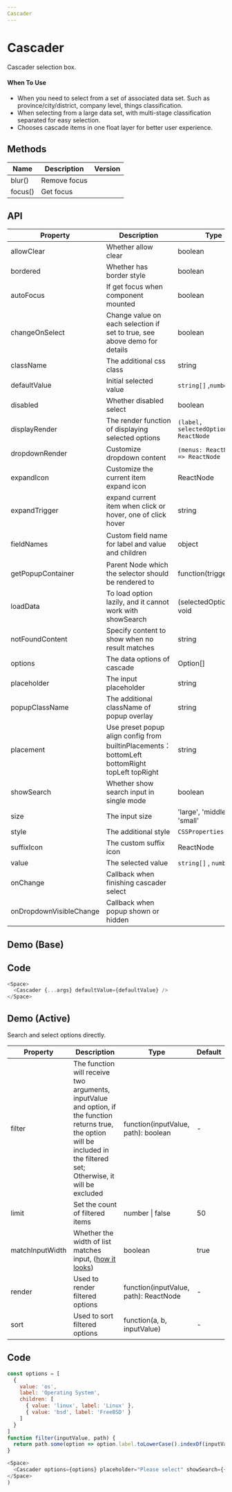 ```yaml
---
Cascader
---
```


# Cascader
Cascader selection box.

#### When To Use

* When you need to select from a set of associated data set. Such as province/city/district, company level, things classification.
* When selecting from a large data set, with multi-stage classification separated for easy selection.
* Chooses cascade items in one float layer for better user experience.


## Methods

| Name    | Description  | Version |
| ---     | ---          | ---     |
| blur()  | Remove focus |         |
| focus() | Get focus    |         |

## API

| Property                | Description                                                                                   | Type                                    | Default                                              | Version |
| --------                | --------------------------------------------------------------------------------------        | --------------------------------        | ---------                                            | ------- |
| allowClear              | Whether allow clear                                                                           | boolean                                 | true                                                 |         |
| bordered                | Whether has border style                                                                      | boolean                                 | true                                                 |         |
| autoFocus               | If get focus when component mounted                                                           | boolean                                 | false                                                |         |
| changeOnSelect          | Change value on each selection if set to true, see above demo for details                     | boolean                                 | false                                                |         |
| className               | The additional css class                                                                      | string                                  |                                                      |         |
| defaultValue            | Initial selected value                                                                        | `string[]` ,`number[]`                  | []                                                   |         |
| disabled                | Whether disabled select                                                                       | boolean                                 | false                                                |         |
| displayRender           | The render function of displaying selected options                                            | `(label, selectedOptions) => ReactNode` | `label => label.join(/`)                             |         |
| dropdownRender          | Customize dropdown content                                                                    | `(menus: ReactNode) => ReactNode`       |                                                      |         |
| expandIcon              | Customize the current item expand icon                                                        | ReactNode                               |                                                      |         |
| expandTrigger           | expand current item when click or hover, one of click hover                                   | string                                  | 'click'                                              |         |
| fieldNames              | Custom field name for label and value and children                                            | object                                  | `{ label: label, value: value, children: children }` |         |
| getPopupContainer       | Parent Node which the selector should be rendered to                                          | function(triggerNode)                   | () => document.body                                  |         |
| loadData                | To load option lazily, and it cannot work with showSearch                                     | (selectedOptions) => void               |                                                      |         |
| notFoundContent         | Specify content to show when no result matches                                                | string                                  | Not Found                                            |         |
| options                 | The data options of cascade                                                                   | Option[]                                |                                                      |         |
| placeholder             | The input placeholder                                                                         | string                                  | Please select                                        |         |
| popupClassName          | The additional className of popup overlay                                                     | string                                  |                                                      |         |
| placement               | Use preset popup align config from builtinPlacements：bottomLeft bottomRight topLeft topRight | string                                  | bottomRight                                          |         |
| showSearch              | Whether show search input in single mode                                                      | boolean                                 | false                                                |         |
| size                    | The input size                                                                                | 'large', 'middle', 'small'              |                                                      |         |
| style                   | The additional style                                                                          | `CSSProperties`                         |                                                      |         |
| suffixIcon              | The custom suffix icon                                                                        | ReactNode                               |                                                      |         |
| value                   | The selected value                                                                            | `string[]` , `number[]`                 |                                                      |         |
| onChange                | Callback when finishing cascader select                                                       |                                         | (value, selectedOptions) => void                     |         |
| onDropdownVisibleChange | Callback when popup shown or hidden                                                           |                                         | (value) => void                                                     |         |




## Demo (Base)
<Base />

## Code
```javascript
<Space>
  <Cascader {...args} defaultValue={defaultValue} />
</Space>
```

## Demo (Active)
Search and select options directly.

| Property | Description | Type | Default |
| --- | --- | --- | --- |
| filter | The function will receive two arguments, inputValue and option, if the function returns true, the option will be included in the filtered set; Otherwise, it will be excluded | function(inputValue, path): boolean | - |
| limit | Set the count of filtered items | number \\| false | 50 |
| matchInputWidth | Whether the width of list matches input, ([how it looks](https://github.com/ant-design/ant-design/issues/25779)) | boolean | true |
| render | Used to render filtered options | function(inputValue, path): ReactNode | - |
| sort | Used to sort filtered options | function(a, b, inputValue) | - |


<Active />


## Code
```javascript
const options = [
  {
    value: 'os',
    label: 'Operating System',
    children: [
      { value: 'linux', label: 'Linux' },
      { value: 'bsd', label: 'FreeBSD' }
    ]
  }
]
function filter(inputValue, path) {
  return path.some(option => option.label.toLowerCase().indexOf(inputValue.toLowerCase()) > -1)
}

<Space>
  <Cascader options={options} placeholder="Please select" showSearch={{ filter }} />
</Space>
)
```
